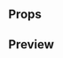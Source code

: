 
<Meta title="Link" component={Link} />

## Props

<Props of={Link} />

## Preview

<Preview>
  <Story name="Link">
    <Link
      large={boolean('Is Large', false)}
      text={text('Text', 'Editar')}
      href={text('href', 'https://www.reservamos.mx/')}
      type={select('type', ['accent', 'disabled', 'info', 'error'], 'accent')}
    />
  </Story>
</Preview>
